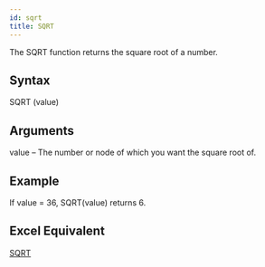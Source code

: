 ```yaml
---
id: sqrt
title: SQRT
---
```

The SQRT function returns the square root of a number.

## Syntax
SQRT (value)

## Arguments
value – The number or node of which you want the square root of.

## Example
If value = 36, SQRT(value) returns 6.

## Excel Equivalent
[SQRT](https://support.office.com/en-us/article/SQRT-function-654975C2-05C4-4831-9A24-2C65E4040FDF)
